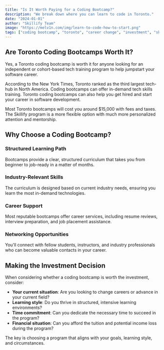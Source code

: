 ```yaml
---
title: "Is It Worth Paying for a Coding Bootcamp?"
description: "We break down where you can learn to code in Toronto."
date: "2024-01-01"
author: "Skillify Team"
image: "https://melv1n.com/img/learn-to-code-how-to-start.png"
tags: ["coding bootcamp", "toronto", "career change", "investment", "skillify"]
---
```


## Are Toronto Coding Bootcamps Worth It?

Yes, a Toronto coding bootcamp is worth it for anyone looking for an independent or cohort-based tech training program to help jumpstart your software career.

According to the New York Times, Toronto ranked as the third largest tech-hub in North America. Coding bootcamps can offer in-demand tech skills training. Toronto coding bootcamps can also help you get hired and start your career in software development.

Most Toronto bootcamps will cost you around $15,000 with fees and taxes. The Skillify program is a more flexible option with much more personalized attention and mentorship.

## Why Choose a Coding Bootcamp?

### Structured Learning Path
Bootcamps provide a clear, structured curriculum that takes you from beginner to job-ready in a matter of months.

### Industry-Relevant Skills
The curriculum is designed based on current industry needs, ensuring you learn the most in-demand technologies.

### Career Support
Most reputable bootcamps offer career services, including resume reviews, interview preparation, and job placement assistance.

### Networking Opportunities
You'll connect with fellow students, instructors, and industry professionals who can become valuable contacts in your career.

## Making the Investment Decision

When considering whether a coding bootcamp is worth the investment, consider:

- **Your current situation**: Are you looking to change careers or advance in your current field?
- **Learning style**: Do you thrive in structured, intensive learning environments?
- **Time commitment**: Can you dedicate the necessary time to succeed in the program?
- **Financial situation**: Can you afford the tuition and potential income loss during the program?

The key is choosing a program that aligns with your goals, learning style, and circumstances.

